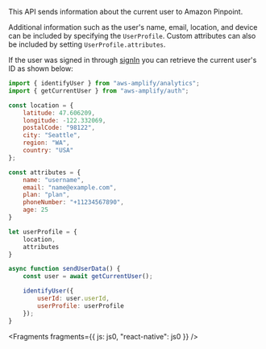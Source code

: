This API sends information about the current user to Amazon Pinpoint.

Additional information such as the user's name, email, location, and device can be included by specifying the `UserProfile`. Custom attributes can also be included by setting `UserProfile.attributes`.

If the user was signed in through [signIn](/lib-v1/auth/emailpassword/q/platform/js/) you can retrieve the current user's ID as shown below:

```js
import { identifyUser } from "aws-amplify/analytics";
import { getCurrentUser } from "aws-amplify/auth";

const location = {
    latitude: 47.606209,
    longitude: -122.332069,
    postalCode: "98122",
    city: "Seattle",
    region: "WA",
    country: "USA"
};

const attributes = {
    name: "username",
    email: "name@example.com",
    plan: "plan",
    phoneNumber: "+11234567890",
    age: 25
}

let userProfile = {
    location,
    attributes
}

async function sendUserData() {
    const user = await getCurrentUser(); 

    identifyUser({
        userId: user.userId,
        userProfile: userProfile
    });
}
```


<Fragments fragments={{ js: js0, "react-native": js0 }} />
